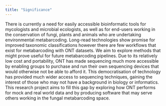 ```yaml
---
title: "Significance"
---
```


There is currently a need for easily accessible bioinformatic tools for mycologists and microbial ecologists,
as well as for end-users working in the conservation of fungi, plants and animals who are undertaking environmental metabarcoding.
Long-read technologies show promise for improved taxonomic classifications however there are few workflows that exist for metabarcoding with ONT datasets.
We aim to explore methods that might prove useful for future metabarcoding pipelines.
Due to its relatively low cost and portability, ONT has made sequencing much more accessible by enabling groups to purchase and run their own sequencing devices that would otherwise not be able to afford it.
This democratisation of technology has provided much wider access to sequencing techniques, gaining the interest of those who may not have a background in biology or informatics.
This research project aims to fill this gap by exploring how ONT performs for mock and real world data and by producing software that may serve others working in the fungal metabarcoding space.